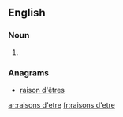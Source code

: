 {{also|raisons d'être}}
==English==

===Noun===
{{head|en|noun plural form}}

# {{plural of|raison d'etre|lang=en}}

===Anagrams===
* [[raison d'êtres#English|raison d'êtres]]

[[ar:raisons d'etre]]
[[fr:raisons d'etre]]